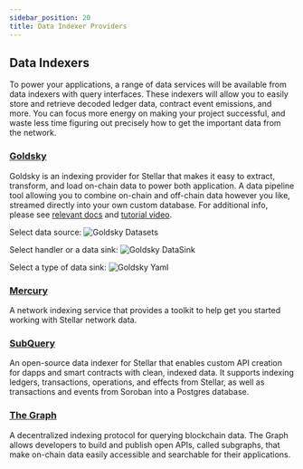 ```yaml
---
sidebar_position: 20
title: Data Indexer Providers
---
```


## Data Indexers

To power your applications, a range of data services will be available from data indexers with query interfaces. These indexers will allow you to easily store and retrieve decoded ledger data, contract event emissions, and more. You can focus more energy on making your project successful, and waste less time figuring out precisely how to get the important data from the network.

### [Goldsky](https://goldsky.com/)

Goldsky is an indexing provider for Stellar that makes it easy to extract, transform, and load on-chain data to power both application. A data pipeline tool allowing you to combine on-chain and off-chain data however you like, streamed directly into your own custom database. For additional info, please see [relevant docs](https://docs.goldsky.com/chains/stellar) and [tutorial video](https://docs.goldsky.com/chains/stellar#1-deploying-stellar-transactions-using-goldsky-flow).

Select data source: ![Goldsky Datasets](/assets/api/indexer/goldsky1.png)

Select handler or a data sink: ![Goldsky DataSink](/assets/api/indexer/goldsky2.png)

Select a type of data sink: ![Goldsky Yaml](/assets/api/indexer/goldsky3.png)

### [Mercury](https://docs.mercurydata.app)

A network indexing service that provides a toolkit to help get you started working with Stellar network data.

### [SubQuery](https://subquery.network/)

An open-source data indexer for Stellar that enables custom API creation for dapps and smart contracts with clean, indexed data. It supports indexing ledgers, transactions, operations, and effects from Stellar, as well as transactions and events from Soroban into a Postgres database.

### [The Graph](https://thegraph.com/)

A decentralized indexing protocol for querying blockchain data. The Graph allows developers to build and publish open APIs, called subgraphs, that make on-chain data easily accessible and searchable for their applications.
